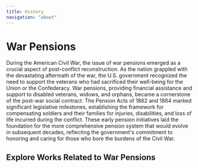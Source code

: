 ```yaml
---
title: History
navigation: "about"
---
```


# War Pensions


During the American Civil War, the issue of war pensions emerged as a crucial aspect of post-conflict reconstruction. As
the nation grappled with the devastating aftermath of the war, the U.S. government recognized the need to support the
veterans who had sacrificed their well-being for the Union or the Confederacy. War pensions, providing financial
assistance and support to disabled veterans, widows, and orphans, became a cornerstone of the post-war social contract.
The Pension Acts of 1862 and 1864 marked significant legislative milestones, establishing the framework for compensating
soldiers and their families for injuries, disabilities, and loss of life incurred during the conflict. These early
pension initiatives laid the foundation for the more comprehensive pension system that would evolve in subsequent
decades, reflecting the government's commitment to honoring and caring for those who bore the burdens of the Civil War.

## Explore Works Related to War Pensions

<Slider iiifContent="/example-tennessee-documentary-history/api/facet/subject/war-pensions.json" />
